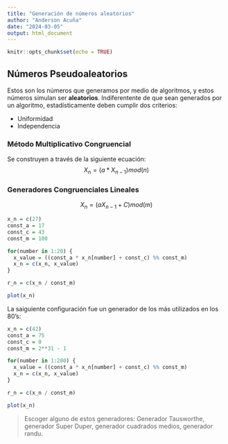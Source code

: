 ---
title: "Generación de números aleatorios"
author: "Anderson Acuña"
date: "2024-03-05"
output: html_document
---

```{r setup, include=FALSE}
knitr::opts_chunk$set(echo = TRUE)
```
## Números Pseudoaleatorios
Estos son los números que generamos por medio de algoritmos, y estos números simulan ser **aleatorios**.
Indiferentente de que sean generados por un algoritmo, estadísticamente deben cumplir dos criterios:

+ Uniformidad
+ Independencia

### Método Multiplicativo Congruencial
Se construyen a través de la siguiente ecuación:
$$
X_n = (a*X_{n-1})mod(n)
$$

### Generadores Congruenciales Lineales
$$
X_n = (aX_{n-1} + C)mod(m)
$$

```{r}

x_n = c(27)
const_a = 17
const_c = 43
const_m = 100

for(number in 1:20) {
  x_value = ((const_a * x_n[number] + const_c) %% const_m)
  x_n = c(x_n, x_value)
}

r_n = c(x_n / const_m)
```

```{r}
plot(x_n)
```

La saiguiente configuración fue un generador de los más utilizados en los 80's:
```{r}

x_n = c(42)
const_a = 75
const_c = 0
const_m = 2**31 - 1

for(number in 1:200) {
  x_value = ((const_a * x_n[number] + const_c) %% const_m)
  x_n = c(x_n, x_value)
}

r_n = c(x_n / const_m)
```

```{r}
plot(x_n)
```

> Escoger alguno de estos generadores: Generador Tausworthe, generador Super Duper, generador cuadrados medios, generador randu.